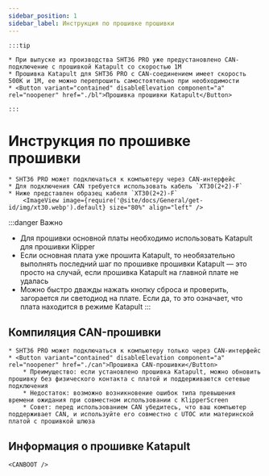 ```yaml
---
sidebar_position: 1
sidebar_label: Инструкция по прошивке прошивки
---
```







    :::tip

    * При выпуске из производства SHT36 PRO уже предустановлено CAN-подключение с прошивкой Katapult со скоростью 1М
    * Прошивка Katapult для SHT36 PRO с CAN-соединением имеет скорость 500K и 1M, ее можно перепрошить самостоятельно при необходимости
    * <Button variant="contained" disableElevation component="a" rel="noopener" href="./bl">Прошивка прошивки Katapult</Button>

    :::

# Инструкция по прошивке прошивки

    * SHT36 PRO может подключаться к компьютеру через CAN-интерфейс
    * Для подключения CAN требуется использовать кабель `XT30(2+2)-F`
    * Ниже представлен образец кабеля `XT30(2+2)-F`
        <ImageView image={require('@site/docs/General/get-id/img/xt30.webp').default} size="80%" align="left" />

:::danger Важно
* Для прошивки основной платы необходимо использовать Katapult для прошивки Klipper
* Если основная плата уже прошита Katapult, то необязательно выполнять последний шаг по прошивке прошивки Katapult — это просто на случай, если прошивка Katapult на главной плате не удалась
* Можно быстро дважды нажать кнопку сброса и проверить, загорается ли светодиод на плате. Если да, то это означает, что плата находится в режиме Katapult
:::

## Компиляция CAN-прошивки

    * SHT36 PRO может подключаться к компьютеру только через CAN-интерфейс
    * <Button variant="contained" disableElevation component="a" rel="noopener" href="./can">Прошивка CAN-прошивки</Button>
        * Преимущество: если установлено прошивка Katapult, можно обновить прошивку без физического контакта с платой и поддерживаются сетевые подключения
        * Недостаток: возможно возникновение ошибок типа превышения времени ожидания при совместном использовании с KlipperScreen
        * Совет: перед использованием CAN убедитесь, что ваш компьютер поддерживает CAN, и используйте его совместно с UTOC или материнской платой с прошивкой шлюза

## Информация о прошивке Katapult
    
    <CANBOOT />
